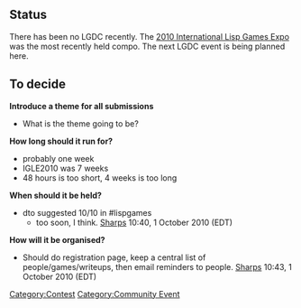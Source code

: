 == Status ==

There has been no LGDC recently. The [[ILGE2010|2010 International Lisp Games Expo]] was the most recently held compo. The next LGDC event is being planned here.

== To decide ==

'''Introduce a theme for all submissions'''
* What is the theme going to be?

'''How long should it run for?'''
* probably one week
* IGLE2010 was 7 weeks
* 48 hours is too short, 4 weeks is too long

''' When should it be held?'''
* dto suggested 10/10 in #lispgames
** too soon, I think.  [[User:Sharps|Sharps]] 10:40, 1 October 2010 (EDT)

''' How will it be organised?'''
* Should do registration page, keep a central list of people/games/writeups, then email reminders to people.  [[User:Sharps|Sharps]] 10:43, 1 October 2010 (EDT)



[[Category:Contest]]
[[Category:Community Event]]